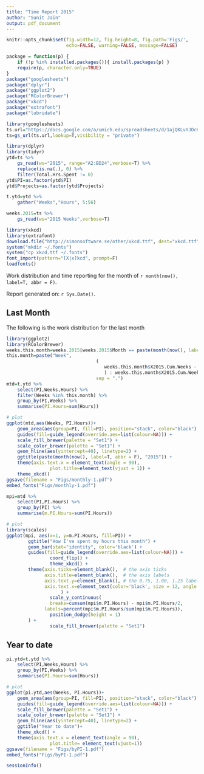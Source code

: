```yaml
---
title: "Time Report 2015"
author: "Sunit Jain"
output: pdf_document
---
```


```r
knitr::opts_chunk$set(fig.width=12, fig.height=8, fig.path='Figs/',
                      echo=FALSE, warning=FALSE, message=FALSE)
```

```r
package = function(p) {
	if (!p %in% installed.packages()){ install.packages(p) }
	require(p, character.only=TRUE)
}
package("googlesheets")
package("dplyr")
package("ggplot2")
package("RColorBrewer")
package("xkcd")
package("extrafont")
package("lubridate")
```


```r
library(googlesheets)
ts.url="https://docs.google.com/a/umich.edu/spreadsheets/d/1ajQKLvYJOcK0wHOsfI8bfCcJmMAxpLfz1d65H3dY0Cg/edit?usp=sharing"
ts=gs_url(ts.url,lookup=T,visibility = "private")
```

```r
library(dplyr)
library(tidyr)
ytd=ts %>%
	gs_read(ws="2015", range="A2:BD24",verbose=T) %>%
	replace(is.na(.), 0) %>%
	filter(Total.Hrs.Spent != 0)
ytd$PI=as.factor(ytd$PI)
ytd$Projects=as.factor(ytd$Projects)

t.ytd=ytd %>%
	gather("Weeks","Hours", 5:56)

weeks.2015=ts %>%
	gs_read(ws="2015 Weeks",verbose=T)
```

```r
library(xkcd)
library(extrafont)
download.file("http://simonsoftware.se/other/xkcd.ttf", dest="xkcd.ttf", mode="wb")
system("mkdir ~/.fonts")
system("cp xkcd.ttf ~/.fonts")
font_import(pattern="[X|x]kcd", prompt=F)
loadfonts()
```

Work distribution and time reporting for the month of ``r month(now(), label=T, abbr = F)``.

Report generated on: `r Sys.Date()`.

## Last Month
The following is the work distribution for the last month

```r
library(ggplot2)
library(RColorBrewer)
weeks.this.month=weeks.2015[weeks.2015$Month == paste(month(now(), label=T, abbr = F), "2015", sep = " "), ]
this.month=paste("Week",
								 (
								 	weeks.this.month$X2015.Cum.Weeks - weeks.this.month$X2015.Weeks +1
								 	) : weeks.this.month$X2015.Cum.Weeks,
								 sep = ".")
mtd=t.ytd %>%
	select(PI,Weeks,Hours) %>%
	filter(Weeks %in% this.month) %>%
	group_by(PI,Weeks) %>%
	summarise(PI.Hours=sum(Hours))

# plot
ggplot(mtd,aes(Weeks, PI.Hours))+
	geom_area(aes(group=PI, fill=PI), position="stack", color="black") + 
	guides(fill=guide_legend(override.aes=list(colour=NA))) +
	scale_fill_brewer(palette = "Set1") +
	scale_color_brewer(palette = "Set1") +
	geom_hline(aes(yintercept=40), linetype=2) +
	ggtitle(paste(month(now(), label=T, abbr = F), "2015")) +
	theme(axis.text.x = element_text(angle = 90),
				plot.title=element_text(vjust = 1)) +
	theme_xkcd()
ggsave(filename = "Figs/monthly-1.pdf")
embed_fonts("Figs/monthly-1.pdf")
```

```r
mpi=mtd %>%
	select(PI,PI.Hours) %>%
	group_by(PI) %>% 
	summarise(m.PI.Hours=sum(PI.Hours))

# plot
library(scales)
ggplot(mpi, aes(x=1, y=m.PI.Hours, fill=PI)) +
        ggtitle("How I've spent my hours this month") +
        geom_bar(stat="identity", color='black') +
        guides(fill=guide_legend(override.aes=list(colour=NA))) +
				coord_flip() +
				theme_xkcd() +
        theme(axis.ticks=element_blank(),  # the axis ticks
              axis.title=element_blank(),  # the axis labels
              axis.text.y=element_blank(), # the 0.75, 1.00, 1.25 labels
              axis.text.x=element_text(color='black', size = 12, angle = 90, family = "Comic Sans MS")
        			) +
				scale_y_continuous(
        	    breaks=cumsum(mpi$m.PI.Hours) - mpi$m.PI.Hours/2,
          	  labels=percent(mpi$m.PI.Hours/sum(mpi$m.PI.Hours)),
        	    position_dodge(height = 1)
        ) +
				scale_fill_brewer(palette = "Set1")
```



## Year to date
```r
pi.ytd=t.ytd %>%
	select(PI,Weeks,Hours) %>%
	group_by(PI,Weeks) %>%
	summarise(PI.Hours=sum(Hours))

# plot
ggplot(pi.ytd,aes(Weeks, PI.Hours))+
	geom_area(aes(group=PI, fill=PI), position="stack", color="black") +
	guides(fill=guide_legend(override.aes=list(colour=NA))) +
	scale_fill_brewer(palette = "Set1") +
	scale_color_brewer(palette = "Set1") +
	geom_hline(aes(yintercept=40), linetype=2) +
	ggtitle("Year to date")+
	theme_xkcd() +
	theme(axis.text.x = element_text(angle = 90),
				plot.title= element_text(vjust=1))
ggsave(filename = "Figs/byPI-1.pdf")
embed_fonts("Figs/byPI-1.pdf")
```

\newpage

```r
sessionInfo()
```

